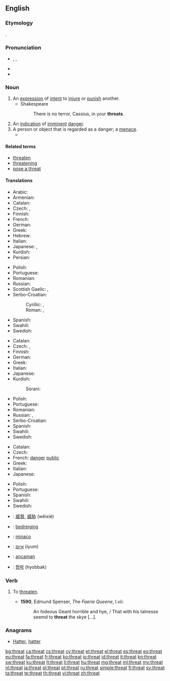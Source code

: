 ==English==

===Etymology===
{{etyl|ang|en}} {{term|þreat|þrēat|crowd, army|lang=ang}}.

===Pronunciation===
* {{a|UK|US}} {{enPR|thrĕt}}, {{IPA|/θɹɛt/}}, {{X-SAMPA|/TrEt/}}
* {{audio|en-us-threat.ogg|Audio (US)}}
* {{rhymes|ɛt}}

===Noun===
{{en-noun}}

# An [[expression]] of [[intent]] to [[injure]] or [[punish]] another.
#* Shakespeare
#*: There is no terror, Cassius, in your '''threats'''.
# An [[indication]] of [[imminent]] [[danger]].
# A person or object that is regarded as a danger; a [[menace]].
#* {{quote-news
|year=2011
|date=September 2
|author=Phil McNulty
|title=Bulgaria 0-3 England
|work=BBC
|url=http://news.bbc.co.uk/sport2/hi/football/14770875.stm
|page=
|passage=Rooney's United team-mate Chris Smalling was given his debut at right-back and was able to adjust to the international stage in relatively relaxed fashion as Bulgaria barely posed a '''threat''' of any consequence.}}

====Related terms====
* [[threaten]]
* [[threatening]]
* [[pose a threat]]

====Translations====
{{trans-top|expression of intent to injure or punish another}}
* Arabic: {{t-|ar|تهديد|tr=tahdid|m}}
* Armenian: {{t|hy|սպառնալիք|sc=Armn}}
* Catalan: {{t+|ca|amenaça|f}}
* Czech: {{t-|cs|hrozba|f}}, {{t-|cs|výhrůžka|f}}
* Finnish: {{t+|fi|uhkaus}}
* French: {{t+|fr|menace|f}}
* German: {{t+|de|Drohung|f}}
* Greek: {{t+|el|απειλή|f|tr=apilí}}
* Hebrew: {{t+|he|איום|m|tr=iyum|sc=Hebr}}
* Italian: {{t+|it|minaccia|f}}
* Japanese: {{t-|ja|脅迫|tr=kyōhaku}}, {{t-|ja|脅かし|tr=odokashi}}
* Kurdish: {{t+|ku|tehdît}}
* Persian: {{t+|fa|تهدید}}
{{trans-mid}}
* Polish: {{t-|pl|groźba|f}}
* Portuguese: {{t+|pt|ameaça}}
* Romanian: {{t-|ro|amenințare|f}}
* Russian: {{t+|ru|угроза|f|tr=ugróza}}
* Scottish Gaelic: {{t-|gd|bagairt|f}}, {{t-|gd|bagradh|m}}
* Serbo-Croatian:
*: Cyrillic: {{t-|sh|пријетња|sc=Cyrl}}, {{t-|sh|претња|f|sc=Cyrl}}
*: Roman: {{t-|sh|prijetnja|f}}, {{t-|sh|pretnja|f}}
* Spanish: {{t+|es|amenaza|f}}
* Swahili: {{t+|sw|tisho}}
* Swedish: {{t+|sv|hot|n}}
{{trans-bottom}}

{{trans-top|indication of imminent danger}}
* Catalan: {{t+|ca|amenaça|f}}
* Czech: {{t-|cs|hrozba|f}}, {{t-|cs|ohrožení|n}}
* Finnish: {{t+|fi|uhka}}
* German: {{t-|de|Bedrohung|f}}
* Greek: {{t+|el|απειλή|f|tr=apilí}}
* Italian: {{t+|it|minaccia|f}}
* Japanese: {{t-|ja|脅威|tr=kyōi}}
* Kurdish:
*: Sorani: {{t+|ku|هه‌ڕه‌شه‌|sc=ku-Arab}}
{{trans-mid}}
* Polish: {{t+|pl|zagrożenie|n}}
* Portuguese: {{t+|pt|ameaça}}
* Romanian: {{t-|ro|amenințare|f}}
* Russian: {{t+|ru|угроза|f|tr=ugróza}}, {{t+|ru|опасность|f|tr=opásnost'}}
* Serbo-Croatian: {{t-|sh|prijetnja|f}}
* Spanish: {{t+|es|amenaza|f}}
* Swahili: {{t+|sw|tisho}}
* Swedish: {{t+|sv|hot|n}}
{{trans-bottom}}

{{trans-top|person regarded as a danger}}
* Catalan: {{t+|ca|amenaça|f}}
* Czech: {{t-|cs|hrozba}}
* French: [[danger]] [[public]] {{m}}
* Greek: {{t+|el|απειλή|f|tr=apilí}}
* Italian: {{t+|it|minaccia|f}}
* Japanese: {{t-|ja|脅威|tr=kyōi}}
{{trans-mid}}
* Polish: {{t+|pl|zagrożenie|n}}
* Portuguese: {{t+|pt|ameaça}}
* Spanish: {{t+|es|amenaza|f}}
* Swahili: {{t+|sw|tisho}}
* Swedish: {{t+|sv|hot|n}}
{{trans-bottom}}

{{checktrans-top}}
* {{ttbc|cmn}}: [[威脅]], [[威胁]] (wēixié)
* {{ttbc|nl}}: [[bedreiging]] {{f}}
* {{ttbc|eo}}: [[minaco]]
* {{ttbc|he}}: [[איום]] (iyum)
* {{ttbc|id}}: [[ancam|ancaman]]
* {{ttbc|ko}}: [[협박]] (hyobbak)
{{trans-bottom}}

===Verb===
{{en-verb}}

# {{context|archaic}} To [[threaten]].
#* '''1590''', Edmund Spenser, ''The Faerie Queene'', I.vii:
#*: An hideous Geant horrible and hye, / That with his talnesse seemd to '''threat''' the skye [...].

===Anagrams===
* [[Hatter#English|Hatter]], [[hatter#English|hatter]]

[[bg:threat]]
[[ca:threat]]
[[cs:threat]]
[[cy:threat]]
[[et:threat]]
[[el:threat]]
[[es:threat]]
[[eo:threat]]
[[eu:threat]]
[[fa:threat]]
[[fr:threat]]
[[ko:threat]]
[[io:threat]]
[[id:threat]]
[[it:threat]]
[[kn:threat]]
[[sw:threat]]
[[ku:threat]]
[[lt:threat]]
[[li:threat]]
[[hu:threat]]
[[mg:threat]]
[[ml:threat]]
[[my:threat]]
[[nl:threat]]
[[ja:threat]]
[[pl:threat]]
[[pt:threat]]
[[ru:threat]]
[[simple:threat]]
[[fi:threat]]
[[sv:threat]]
[[ta:threat]]
[[te:threat]]
[[th:threat]]
[[vi:threat]]
[[zh:threat]]